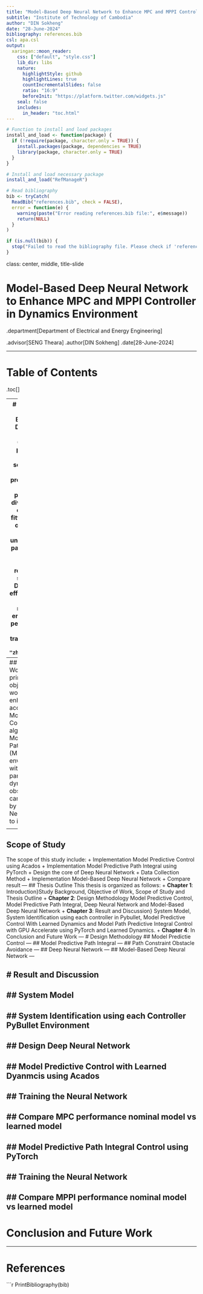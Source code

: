 ```yaml
---
title: "Model-Based Deep Neural Network to Enhance MPC and MPPI Controller in Dynamics Environment"
subtitle: "Institute of Technology of Cambodia"
author: "DIN Sokheng"
date: "28-June-2024"
bibliography: references.bib
csl: apa.csl
output:
  xaringan::moon_reader:
    css: ["default", "style.css"]
    lib_dir: libs
    nature:
      highlightStyle: github
      highlightLines: true
      countIncrementalSlides: false
      ratio: "16:9"
      beforeInit: "https://platform.twitter.com/widgets.js"
    seal: false
    includes:
      in_header: "toc.html"
---
```

```r
# Function to install and load packages
install_and_load <- function(package) {
  if (!require(package, character.only = TRUE)) {
    install.packages(package, dependencies = TRUE)
    library(package, character.only = TRUE)
  }
}

# Install and load necessary package
install_and_load("RefManageR")

# Read bibliography
bib <- tryCatch(
  ReadBib("references.bib", check = FALSE),
  error = function(e) {
    warning(paste("Error reading references.bib file:", e$message))
    return(NULL)
  }
)

if (is.null(bib)) {
  stop("Failed to read the bibliography file. Please check if 'references.bib' exists and is correctly formatted.")
}
```

class: center, middle, title-slide

# Model-Based Deep Neural Network to Enhance MPC and MPPI Controller in Dynamics Environment

.department[Department of Electrical and Energy Engineering]

.advisor[SENG Theara]
.author[DIN Sokheng]
.date[28-June-2024]

---

# Table of Contents
.toc[]


---
# Introduction
## Study Background
Deep Neural Networks (DNNs) are particularly efficient in solving data-driven problems. They work by processing a diverse stream of data and fitting it into an optimization problem to uncover hidden patterns within the data. Recent research has shown that DNNs can be effectively used as add-on modules to enhance robot performance in trajectory tracking tasks `r Citet(bib, "zhou2020deep")`.

---
## Objective Of Work
The primary objective of this work is to enhance the accuracy of Model Predictive Control (MPC) algorithms and Model Predictive Path Integral (MPPI) in environments with unknown parameters and dynamic obstacles. This can be archeive by adding Deep Neural Network to improve it.



<div style="text-align: center;">
  <img src="images/thesis_diragram_intro.png" alt="Thesis Diagram" style="width: auto; height: 350px;">
</div>
---
## Scope of Study
The scope of this study include:
+ Implementation Model Predictive Control using Acados
+ Implementation Model Predictive Path Integral using PyTorch
+ Design the core of Deep Neural Network
+ Data Collection Method
+ Implementation Model-Based Deep Neural Network
+ Compare result
---
## Thesis Outline
This thesis is organized as follows:
+ **Chapter 1**: Introduction}Study Background, Objective of Work, Scope of Study and Thesis Outline
+ **Chapter 2**: Design Methodology Model Predictive Control, Model Predictive Path Integral, Deep Neural Network and Model-Based Deep Neural Network
+ **Chapter 3**: Result and Discussion} System Model, System Identification using each controller in Pybullet, Model Predictive Control With Learned Dynamics and Model Path Predictive Integral Control with GPU Accelerate using PyTorch and Learned Dynamics.
+ **Chapter 4**: In Conclusion and Future Work
---
# Design Methodology
## Model Predictie Control
---
## Model Predictive Path Integral
---
## Path Constraint Obstacle Avoidance
---
## Deep Neural Network
---
## Model-Based Deep Neural Network
---

# Result and Discussion
---
## System Model
---
## System Identification using each Controller PyBullet Environment
---
## Design Deep Neural Network
---
## Model Predictive Control with Learned Dyanmcis using Acados
---
## Training the Neural Network
---
## Compare MPC performance nominal model vs learned model
---
## Model Predictive Path Integral Control using PyTorch
---
## Training the Neural Network
---
## Compare MPPI performance nominal model vs learned model
---

# Conclusion and Future Work


---
# References

```r
PrintBibliography(bib)